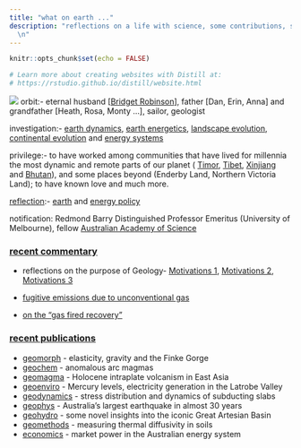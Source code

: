 ```yaml
---
title: "what on earth ..."
description: "reflections on a life with science, some contributions, some anecdotes.
  \n"
---
```


```r
knitr::opts_chunk$set(echo = FALSE)

# Learn more about creating websites with Distill at:
# https://rstudio.github.io/distill/website.html

```

![](./images/bhutan_2.jpeg)
orbit:- 
eternal husband [[Bridget Robinson](pdfs/personal/seeingmagic.pdf)], \n
father [Dan, Erin, Anna] and grandfather [Heath, Rosa, Monty ...],  \n
sailor,  \n
geologist 




investigation:-
[earth dynamics](pdfs/peer/2020_Tectonics.pdf), [earth energetics](pdfs/peer/2002_EPSL_b.pdf), [landscape evolution](pdfs/peer/2013_nature12218.pdf), [continental evolution](pdfs/peer/2010_JMG_a.pdf) and [energy systems](pdfs/peer/2015_AppEnergy.pdf)



privilege:- to have worked among communities that have lived for millennia the most dynamic and remote parts of our planet ( [Timor](https://msandifo.github.io/blog/_site/posts/2016-04-16-travelling-with-timor-leste/), [Tibet](https://theconversation.com/raising-tibet-58483),  [Xinjiang](https://msandifo.github.io/blog/_site/posts/2020-02-03-a-precarious-geological-bargain/) and [Bhutan](https://theconversation.com/the-will-of-government-is-key-to-energy-access-58332)), and some places beyond  (Enderby Land, Northern Victoria Land); to have known love and  much more. 

[reflection](https://theconversation.com/columns/mike-sandiford-228):-  [earth](https://msandifo.github.io/blog/_site/posts/2020-02-04-cherrypickingcontrarian/) and [energy policy ](https://msandifo.github.io/blog/_site/posts/2020-02-04-renewableenergybythenumbers/) 

notification: Redmond Barry Distinguished Professor Emeritus (University of Melbourne), 
<!-- former Chair of Geology in the School of Earth Sciences and founding Director of the [Melbourne Energy Institute](https://energy.unimelb.edu.au),  -->
fellow [Australian Academy of Science](https://www.science.org.au/profile/michael-sandiford)

### [recent commentary](pop.html)

- reflections on the purpose of Geology- [Motivations 1](https://geo-down-under.geoscience.education/the-last-vicmanian/),  [Motivations 2](https://geo-down-under.geoscience.education/children-of-the-revolution/), [Motivations 3](https://geo-down-under.geoscience.education/earth-system-services/)
- [fugitive emissions due to unconventional gas](https://msandifo.github.io/blog/_site/posts/2020-09-25-tropomi-and-gas-emsissions/)

- [on the "gas fired recovery"](https://msandifo.github.io/blog/_site/posts/2020-09-05-gas-fired-recovery/)


 

### [recent publications](pubs.html)
- [geomorph](pdfs/peer/2022_EPSL.pdf) - elasticity, gravity and the Finke Gorge 
- [geochem](pdfs/peer/2021_GGG.pdf) - anomalous arc magmas 
- [geomagma](pdfs/peer/2021_ESR.pdf) - Holocene intraplate volcanism in East Asia 
- [geoenviro](pdfs/peer/2021_Elementa.pdf) - Mercury levels, electricity generation in the Latrobe Valley 
- [geodynamics](pdfs/peer/2020_Tectonics.pdf) - stress distribution and dynamics of subducting slabs 
- [geophys](pdfs/peer/2020_BSSA.pdf) - Australia's largest earthquake in almost 30 years
- [geohydro](pdfs/peer/2020_Hydrogeol.pdf) - some novel insights into the iconic Great Artesian Basin
- [geomethods](pdfs/peer/2020_GTE.pdf) - measuring thermal diffusivity in soils  
- [economics](pdfs/peer/2020_CSR.pdf) - market power in the Australian energy system



<!-- ### Tampa^[written while working in the Pilbara at the time of the Tampa crisis. It was an event that had a profound impact on me - a "geological fault line" of shame on the Australian psyche that demonstrated our diminished humanity. We continue to live in the shadow of this awful event, for which we owe the world an apology.] -->

<!-- Who are we who\ -->
<!-- will not say sorry\ -->
<!-- so afraid for what?  -->


<!-- Of what we have or\ -->
<!-- those that have\ -->
<!-- what we have not? -->


<!-- So should we not\ -->
<!-- say our sorry\ -->
<!-- and be not afraid?  -->

<!-- Of being. -->
